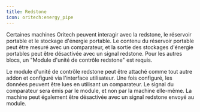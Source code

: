 ```yaml
---
title: Redstone
icon: oritech:energy_pipe
---
```


Certaines machines Oritech peuvent interagir avec la redstone, le réservoir portable et le stockage d'énergie portable. Le contenu du réservoir portable peut être mesuré avec un comparateur, et la sortie des stockages d'énergie portables peut être désactivée avec un signal redstone. 
Pour les autres blocs, un "Module d'unité de contrôle redstone" est requis.

Le module d'unité de contrôle redstone peut être attaché comme tout autre addon et configuré via l'interface utilisateur. Une fois configuré, les données peuvent être lues en utilisant un comparateur. Le signal du comparateur sera émis par le module, et non par la machine elle-même. 
La machine peut également être désactivée avec un signal redstone envoyé au module.
